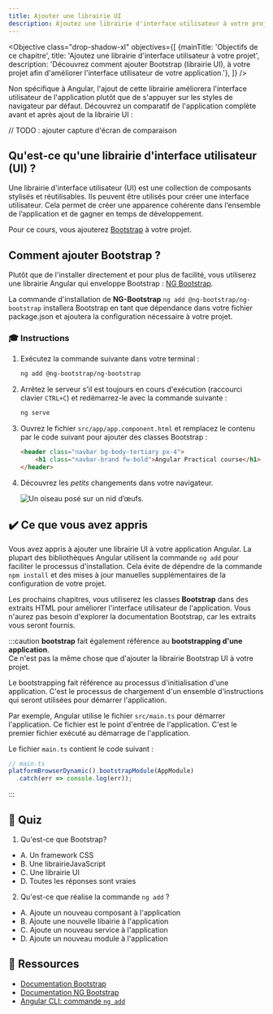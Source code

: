 ```yaml
---
title: Ajouter une librairie UI
description: Ajoutez une librairie d'interface utilisateur à votre projet.
---
```



<Objective class="drop-shadow-xl" objectives={[
    {mainTitle: 'Objectifs de ce chapitre', title: 'Ajoutez une librairie d\'interface utilisateur à votre projet', description: 'Découvrez comment ajouter Bootstrap (librairie UI), à votre projet afin d\'améliorer l\'interface utilisateur de votre application.'},
]} />

Non spécifique à Angular, l'ajout de cette librairie améliorera l'interface utilisateur de l'application plutôt que de s'appuyer sur les styles de navigateur par défaut.
Découvrez un comparatif de l'application complète avant et après ajout de la librairie UI :

// TODO : ajouter capture d'écran de comparaison

## Qu'est-ce qu'une librairie d'interface utilisateur (UI) ?

Une librairie d'interface utilisateur (UI) est une collection de composants stylisés et réutilisables. Ils peuvent être utilisés pour créer une interface utilisateur. Cela permet de créer une apparence cohérente dans l’ensemble de l’application et de gagner en temps de développement.

Pour ce cours, vous ajouterez <a href="https://getbootstrap.com/" target="_blank">Bootstrap</a> à votre projet.

## Comment ajouter Bootstrap ?

Plutôt que de l'installer directement et pour plus de facilité, vous utiliserez une librairie Angular qui enveloppe Bootstrap : <a href="https://ng-bootstrap.github.io/#/home" target="_blank">NG Bootstrap</a>.

La commande d'installation de **NG-Bootstrap** `ng add @ng-bootstrap/ng-bootstrap` installera Bootstrap en tant que dépendance dans votre fichier package.json et ajoutera la configuration nécessaire à votre projet.

### 🎓 Instructions

<Steps>

1. Exécutez la commande suivante dans votre terminal :

    ```bash
    ng add @ng-bootstrap/ng-bootstrap
    ```

2. Arrêtez le serveur s'il est toujours en cours d'exécution (raccourci clavier `CTRL+C`) et redémarrez-le avec la commande suivante :

    ```bash
    ng serve
    ```

3. Ouvrez le fichier `src/app/app.component.html` et remplacez le contenu par le code suivant pour ajouter des classes Bootstrap :

    ```html
    <header class="navbar bg-body-tertiary px-4">
        <h1 class="navbar-brand fw-bold">Angular Practical course</h1>
    </header>
    ```

4. Découvrez les *petits* changements dans votre navigateur.

    <Image class="shadow-xl rounded-xl" src={bootstrapImg} alt="Un oiseau posé sur un nid d’œufs."/>

</Steps>


## ✔️ Ce que vous avez appris

Vous avez appris à ajouter une librairie UI à votre application Angular.
La plupart des bibliothèques Angular utilisent la commande `ng add` pour faciliter le processus d'installation. Cela évite de dépendre de la commande `npm install` et des mises à jour manuelles supplémentaires de la configuration de votre projet.

Les prochains chapitres, vous utiliserez les classes **Bootstrap** dans des extraits HTML pour améliorer l'interface utilisateur de l'application.
Vous n'aurez pas besoin d'explorer la documentation Bootstrap, car les extraits vous seront fournis.

:::caution
**bootstrap** fait également référence au **bootstrapping d'une application**.  
Ce n'est pas la même chose que d'ajouter la librairie Bootstrap UI à votre projet.

Le bootstrapping fait référence au processus d'initialisation d'une application. C'est le processus de chargement d'un ensemble d'instructions qui seront utilisées pour démarrer l'application.

Par exemple, Angular utilise le fichier `src/main.ts` pour démarrer l'application. Ce fichier est le point d'entrée de l'application. C'est le premier fichier exécuté au démarrage de l'application.

Le fichier `main.ts` contient le code suivant :

```typescript
// main.ts
platformBrowserDynamic().bootstrapModule(AppModule)
  .catch(err => console.log(err));
```
:::

## 🚦 Quiz

1. Qu'est-ce que Bootstrap?

- A. Un framework CSS
- B. Une librairieJavaScript
- C. Une librairie UI
- D. Toutes les réponses sont vraies

2. Qu'est-ce que réalise la commande `ng add` ?

- A. Ajoute un nouveau composant à l'application
- B. Ajoute une nouvelle libairie à l'application
- C. Ajoute un nouveau service à l'application
- D. Ajoute un nouveau module à l'application


## 🔗 Ressources

- <a href="https://getbootstrap.com/" target="_blank">Documentation Bootstrap</a>
- <a href="https://ng-bootstrap.github.io/#/home" target="_blank">Documentation NG Bootstrap</a>
- <a href="https://angular.io/cli/add" target="_blank">Angular CLI: commande `ng add`</a>





